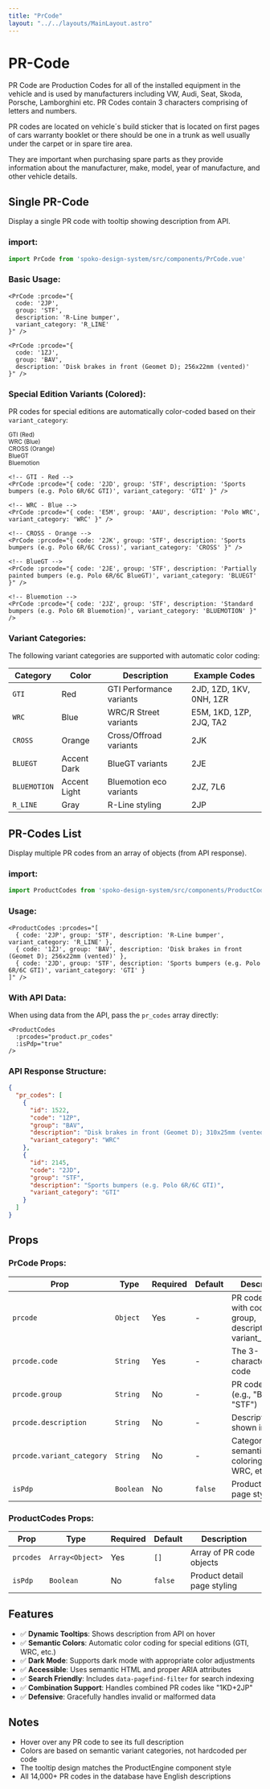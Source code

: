 ```yaml
---
title: "PrCode"
layout: "../../layouts/MainLayout.astro"
---
```


# PR-Code

PR Code are Production Codes for all of the installed equipment in the vehicle and is used by manufacturers including VW, Audi, Seat, Skoda, Porsche, Lamborghini etc.
PR Codes contain 3 characters comprising of letters and numbers.

PR codes are located on vehicle´s build sticker that is located on first pages of cars warranty booklet or there should be one in a trunk as well usually under the carpet or in spare tire area.

They are important when purchasing spare parts as they provide information about the manufacturer, make, model, year of manufacture, and other vehicle details.

## Single PR-Code

Display a single PR code with tooltip showing description from API.

### import:

```js
import PrCode from 'spoko-design-system/src/components/PrCode.vue'
```

### Basic Usage:

<div class="component-preview">
     <div class="bg-white p-6 w-full flex gap-2">
          <PrCode prcode={{ code: "2JP", group: "STF", description: "R-Line bumper", variant_category: "R_LINE" }} />
          <PrCode prcode={{ code: "1ZJ", group: "BAV", description: "Disk brakes in front (Geomet D); 256x22mm (vented)" }} />
     </div>
</div>

```vue
<PrCode :prcode="{
  code: '2JP',
  group: 'STF',
  description: 'R-Line bumper',
  variant_category: 'R_LINE'
}" />

<PrCode :prcode="{
  code: '1ZJ',
  group: 'BAV',
  description: 'Disk brakes in front (Geomet D); 256x22mm (vented)'
}" />
```

### Special Edition Variants (Colored):

PR codes for special editions are automatically color-coded based on their `variant_category`:

<div class="component-preview">
     <div class="bg-white p-6 w-full flex flex-wrap gap-3">
          <div class="flex flex-col gap-1">
               <small class="text-xs text-gray-500">GTI (Red)</small>
               <PrCode prcode={{ code: "2JD", group: "STF", description: "Sports bumpers (e.g. Polo 6R/6C GTI)", variant_category: "GTI" }} />
          </div>
          <div class="flex flex-col gap-1">
               <small class="text-xs text-gray-500">WRC (Blue)</small>
               <PrCode prcode={{ code: "E5M", group: "AAU", description: "Polo WRC", variant_category: "WRC" }} />
          </div>
          <div class="flex flex-col gap-1">
               <small class="text-xs text-gray-500">CROSS (Orange)</small>
               <PrCode prcode={{ code: "2JK", group: "STF", description: "Sports bumpers (e.g. Polo 6R/6C Cross)", variant_category: "CROSS" }} />
          </div>
          <div class="flex flex-col gap-1">
               <small class="text-xs text-gray-500">BlueGT</small>
               <PrCode prcode={{ code: "2JE", group: "STF", description: "Partially painted bumpers (e.g. Polo 6R/6C BlueGT)", variant_category: "BLUEGT" }} />
          </div>
          <div class="flex flex-col gap-1">
               <small class="text-xs text-gray-500">Bluemotion</small>
               <PrCode prcode={{ code: "2JZ", group: "STF", description: "Standard bumpers (e.g. Polo 6R Bluemotion)", variant_category: "BLUEMOTION" }} />
          </div>
     </div>
</div>

```vue
<!-- GTI - Red -->
<PrCode :prcode="{ code: '2JD', group: 'STF', description: 'Sports bumpers (e.g. Polo 6R/6C GTI)', variant_category: 'GTI' }" />

<!-- WRC - Blue -->
<PrCode :prcode="{ code: 'E5M', group: 'AAU', description: 'Polo WRC', variant_category: 'WRC' }" />

<!-- CROSS - Orange -->
<PrCode :prcode="{ code: '2JK', group: 'STF', description: 'Sports bumpers (e.g. Polo 6R/6C Cross)', variant_category: 'CROSS' }" />

<!-- BlueGT -->
<PrCode :prcode="{ code: '2JE', group: 'STF', description: 'Partially painted bumpers (e.g. Polo 6R/6C BlueGT)', variant_category: 'BLUEGT' }" />

<!-- Bluemotion -->
<PrCode :prcode="{ code: '2JZ', group: 'STF', description: 'Standard bumpers (e.g. Polo 6R Bluemotion)', variant_category: 'BLUEMOTION' }" />
```

### Variant Categories:

The following variant categories are supported with automatic color coding:

| Category | Color | Description | Example Codes |
|----------|-------|-------------|---------------|
| `GTI` | Red | GTI Performance variants | 2JD, 1ZD, 1KV, 0NH, 1ZR |
| `WRC` | Blue | WRC/R Street variants | E5M, 1KD, 1ZP, 2JQ, TA2 |
| `CROSS` | Orange | Cross/Offroad variants | 2JK |
| `BLUEGT` | Accent Dark | BlueGT variants | 2JE |
| `BLUEMOTION` | Accent Light | Bluemotion eco variants | 2JZ, 7L6 |
| `R_LINE` | Gray | R-Line styling | 2JP |

## PR-Codes List

Display multiple PR codes from an array of objects (from API response).

### import:

```js
import ProductCodes from 'spoko-design-system/src/components/ProductCodes.vue'
```

### Usage:

<div class="component-preview">
     <div class="bg-white p-6 w-full">
          <ProductCodes prcodes={[
               { code: "2JP", group: "STF", description: "R-Line bumper", variant_category: "R_LINE" },
               { code: "1ZJ", group: "BAV", description: "Disk brakes in front (Geomet D); 256x22mm (vented)" },
               { code: "2JD", group: "STF", description: "Sports bumpers (e.g. Polo 6R/6C GTI)", variant_category: "GTI" },
          ]} />
     </div>
</div>

```vue
<ProductCodes :prcodes="[
  { code: '2JP', group: 'STF', description: 'R-Line bumper', variant_category: 'R_LINE' },
  { code: '1ZJ', group: 'BAV', description: 'Disk brakes in front (Geomet D); 256x22mm (vented)' },
  { code: '2JD', group: 'STF', description: 'Sports bumpers (e.g. Polo 6R/6C GTI)', variant_category: 'GTI' }
]" />
```

### With API Data:

When using data from the API, pass the `pr_codes` array directly:

```vue
<ProductCodes
  :prcodes="product.pr_codes"
  :isPdp="true"
/>
```

### API Response Structure:

```json
{
  "pr_codes": [
    {
      "id": 1522,
      "code": "1ZP",
      "group": "BAV",
      "description": "Disk brakes in front (Geomet D); 310x25mm (vented)",
      "variant_category": "WRC"
    },
    {
      "id": 2145,
      "code": "2JD",
      "group": "STF",
      "description": "Sports bumpers (e.g. Polo 6R/6C GTI)",
      "variant_category": "GTI"
    }
  ]
}
```

## Props

### PrCode Props:

| Prop | Type | Required | Default | Description |
|------|------|----------|---------|-------------|
| `prcode` | `Object` | Yes | - | PR code object with code, group, description, variant_category |
| `prcode.code` | `String` | Yes | - | The 3-character PR code |
| `prcode.group` | `String` | No | - | PR code group (e.g., "BAV", "STF") |
| `prcode.description` | `String` | No | - | Description shown in tooltip |
| `prcode.variant_category` | `String` | No | - | Category for semantic coloring (GTI, WRC, etc.) |
| `isPdp` | `Boolean` | No | `false` | Product detail page styling |

### ProductCodes Props:

| Prop | Type | Required | Default | Description |
|------|------|----------|---------|-------------|
| `prcodes` | `Array<Object>` | Yes | `[]` | Array of PR code objects |
| `isPdp` | `Boolean` | No | `false` | Product detail page styling |

## Features

- ✅ **Dynamic Tooltips**: Shows description from API on hover
- ✅ **Semantic Colors**: Automatic color coding for special editions (GTI, WRC, etc.)
- ✅ **Dark Mode**: Supports dark mode with appropriate color adjustments
- ✅ **Accessible**: Uses semantic HTML and proper ARIA attributes
- ✅ **Search Friendly**: Includes `data-pagefind-filter` for search indexing
- ✅ **Combination Support**: Handles combined PR codes like "1KD+2JP"
- ✅ **Defensive**: Gracefully handles invalid or malformed data

## Notes

- Hover over any PR code to see its full description
- Colors are based on semantic variant categories, not hardcoded per code
- The tooltip design matches the ProductEngine component style
- All 14,000+ PR codes in the database have English descriptions
